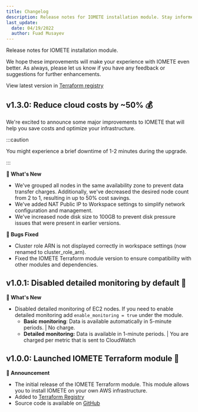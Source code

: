 ```yaml
---
title: Changelog
description: Release notes for IOMETE installation module. Stay informed on the latest changes, enhancements, and issue resolutions within the IOMETE platform's ongoing development.
last_update:
  date: 04/19/2022
  author: Fuad Musayev
---
```



Release notes for IOMETE installation module.

We hope these improvements will make your experience with IOMETE even better. As always, please let us know if you have any feedback or suggestions for further enhancements.

View latest version in [Terraform registry](https://registry.terraform.io/modules/iomete/customer-stack/aws/latest)

## **v1.3.0**: Reduce cloud costs by ~50% 💰

We're excited to announce some major improvements to IOMETE that will help you save costs and optimize your infrastructure.

:::caution

You might experience a brief downtime of 1-2 minutes during the upgrade.

:::

**📢 What's New**

- We've grouped all nodes in the same availability zone to prevent data transfer charges. Additionally, we've decreased the desired node count from 2 to 1, resulting in up to 50% cost savings.
- We've added NAT Public IP to Workspace settings to simplify network configuration and management.
- We've increased node disk size to 100GB to prevent disk pressure issues that were present in earlier versions.

**🐞 Bugs Fixed**

- Cluster role ARN is not displayed correctly in workspace settings (now renamed to cluster_role_arn).
- Fixed the IOMETE Terraform module version to ensure compatibility with other modules and dependencies.

## **v1.0.1**: Disabled detailed monitoring by default 🔧

**📢 What's New**

- Disabled detailed monitoring of EC2 nodes. If you need to enable detailed monitoring add `enable_monitoring = true` under the module.
  - **Basic monitoring**: Data is available automatically in 5-minute periods. | No charge.
  - **Detailed monitoring:** Data is available in 1-minute periods. | You are charged per metric that is sent to CloudWatch

## **v1.0.0**: Launched IOMETE Terraform module 🚀

**🎉 Announcement**

- The initial release of the IOMETE Terraform module. This module allows you to install IOMETE on your own AWS infrastructure.
- Added to [Terraform Registry](https://registry.terraform.io/modules/iomete/customer-stack/aws/latest)
- Source code is available on [GitHub](https://github.com/iomete/terraform-aws-customer-stack)
